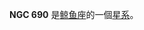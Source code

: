 {{NGCInfoBox|NGCID=NGC 690|發現者=法蘭斯·萊文沃思|發現日期=1886年-月-日|其他編號=MCG -3-5-21,A 0145-16|曆元=J2000.0|赤經=1時47分48秒
|赤緯=-16°43'17"|星座=鲸鱼座|星體=星系|星等=14.5|表面亮度=14.3|藍等=15.2}}

'''NGC 690''' 是[[鲸鱼座|鲸鱼座]]的一個[[星系|星系]]。

{{NGCReference|690}}
{{Catalogs|NGC=690}}

{{Galaxy-stub}}